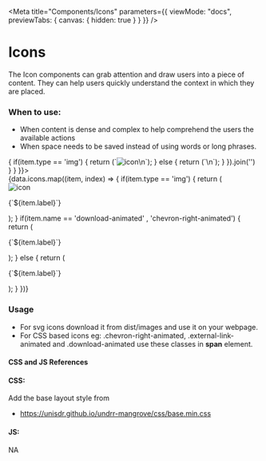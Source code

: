 
<Meta
  title="Components/Icons"
  parameters={{
    viewMode: "docs",
    previewTabs: {
      canvas: { hidden: true }
    }
  }}
/>


# Icons
The Icon components can grab attention and draw users into a piece of content. They can help users quickly understand the context in which they are placed.

### When to use:
- When content is dense and complex to help comprehend the users the available actions
- When space needs to be saved instead of using words or long phrases.

<Canvas>
  <Story name="Icons" parameters={{ docs: { source: { code:
    data.icons.map((item) => {
         if(item.type == 'img') {
           return (`<img src="icons/${item.name}.svg" alt="icon"/>\n`);
          } else {
           return (`<span class="${item.name}"></span>\n`);
         }
      }).join('')
   } } }}>
    <div className="icons-container">
    {data.icons.map((item, index) => {
      if(item.type == 'img') {
        return (<div key={index}><img src={`icons/${item.name}.svg`} alt="icon"/>
        <p>{`${item.label}`}</p></div>);
      }
      if(item.name == 'download-animated' , 'chevron-right-animated') {
        return (<div key={index}><span className={`${item.name}`}><i></i></span><p>{`${item.label}`}</p></div>);
      } else {
        return (<div key={index}><span className={`${item.name}`}></span><p>{`${item.label}`}</p></div>);
      }
    })}
    </div>
  </Story>
</Canvas>

### Usage

- For svg icons download it from dist/images and use it on your webpage.
- For CSS based icons eg: .chevron-right-animated, .external-link-animated and .download-animated use these classes in **span** element.


#### CSS and JS References

#### CSS:
Add the base layout style from
- https://unisdr.github.io/undrr-mangrove/css/base.min.css

#### JS:
NA

